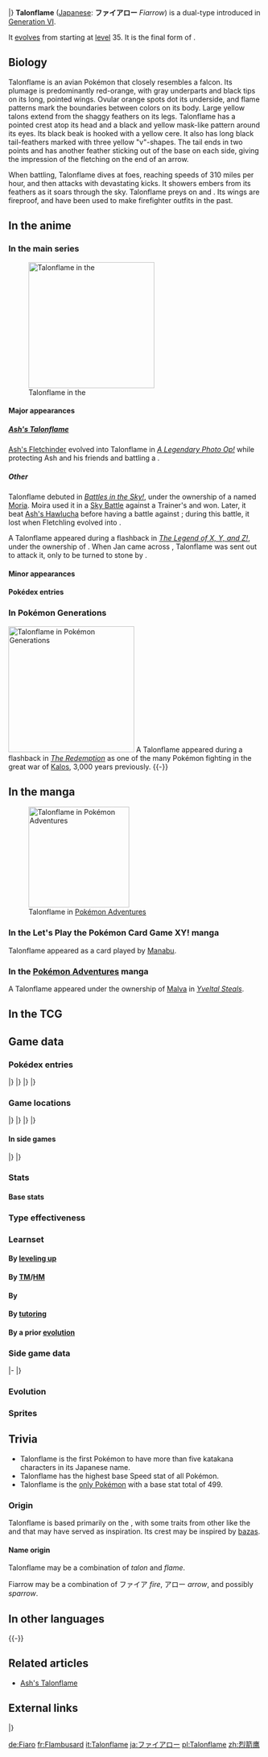 {{PokémonPrevNext/Head|type=Fire |type2=Flying}}
{{PokémonPrevNext/Pokémon|type=Fire |prevnum=662|prev=Fletchinder|nextnum=664|next=Scatterbug|roundleft=tl|roundright=tr}}
{{PokémonPrevNext/Disambig|species=Talonflame}}
|}
{{Pokémon Infobox
|name=Talonflame
|jname=ファイアロー
|jtranslit=Faiarō
|tmname=Fiarrow
|category=Scorching
|typebox=1
|type1=Fire
|type2=Flying
|abilityn=d
|ability1=Flame Body
|abilityd=Gale Wings
|ndex=663
|karea=Central
|kdex=016
|adex=160
|height-ftin=3'11"
|height-m=1.2
|weight-lbs=54.0
|weight-kg=24.5
|egggroupn=1
|egggroup1=Flying
|gendercode=127
|eggcycles=15
|evtotal=3
|evsp=3
|expyield=175
|lv100exp=1,059,860
|color=Red
|catchrate=45
|body=09
|pokefordex=talonflame
|generation=6
|friendship=70
}}
'''Talonflame''' ([[List of Japanese Pokémon names|Japanese]]: '''ファイアロー''' ''Fiarrow'') is a dual-type {{2t|Fire|Flying}} {{OBP|Pokémon|species}} introduced in [[Generation VI]].

It [[Evolution|evolves]] from {{p|Fletchinder}} starting at [[level]] 35. It is the final form of {{p|Fletchling}}.

==Biology==
Talonflame is an avian Pokémon that closely resembles a falcon. Its plumage is predominantly red-orange, with gray underparts and black tips on its long, pointed wings. Ovular orange spots dot its underside, and flame patterns mark the boundaries between colors on its body. Large yellow talons extend from the shaggy feathers on its legs. Talonflame has a pointed crest atop its head and a black and yellow mask-like pattern around its eyes. Its black beak is hooked with a yellow cere. It also has long black tail-feathers marked with three yellow "v"-shapes. The tail ends in two points and has another feather sticking out of the base on each side, giving the impression of the fletching on the end of an arrow.

When battling, Talonflame dives at foes, reaching speeds of 310 miles per hour, and then attacks with devastating kicks. It showers embers from its feathers as it soars through the sky. Talonflame preys on {{p|Wingull}} and {{p|Pikipek}}. Its wings are fireproof, and have been used to make firefighter outfits in the past.

==In the anime==
===In the main series===
[[File:Ash Talonflame.png|thumb|left|250px|Talonflame in the {{pkmn|anime}}]]

====Major appearances====
=====[[Ash's Talonflame]]=====
[[Ash's Talonflame|Ash's Fletchinder]] evolved into Talonflame in ''[[XY086|A Legendary Photo Op!]]'' while protecting Ash and his friends and battling a {{p|Moltres}}.

=====Other=====
Talonflame debuted in ''[[XY036|Battles in the Sky!]]'', under the ownership of a {{tc|Sky Trainer}} named [[Moria]]. Moira used it in a [[Sky Battle]] against a Trainer's {{p|Skarmory}} and won. Later, it beat [[Ash's Hawlucha]] before having a battle against {{AP|Fletchling}}; during this battle, it lost when Fletchling evolved into {{p|Fletchinder}}.

A Talonflame appeared during a flashback in ''[[SS036|The Legend of X, Y, and Z!]]'', under the ownership of {{OBP|Jan|SS036}}. When Jan came across {{p|Yveltal}}, Talonflame was sent out to attack it, only to be turned to stone by {{m|Oblivion Wing}}.

====Minor appearances====

====Pokédex entries====
{{Animedexheader|Kalos}}
{{Animedexbody|XY036|Talonflame|Ash's Pokédex|Talonflame, the Scorching Pokémon and the final evolved form of {{p|Fletchling}}. Talonflame can swoop at incredible speeds when attacking. During intense battles, its wings give off showers of {{m|ember}}s as it flies.}}
{{Animedexbody|XY086|Talonflame|Ash's Pokédex|Talonflame, the Scorching Pokémon and the evolved form of {{p|Fletchinder}}. During an intense battle, Talonflame expels embers from gaps between its feathers. It reaches speeds of more than {{tt|three-hundred miles per hour|480 km/h}} chasing prey.}}
{{Animedexfooter/Pokémon|"XY"|Kalos}}

===In Pokémon Generations===
[[File:Honedge Lunatone Gyarados Talonflame Salamence PG.png|thumb|250px|Talonflame in [[Pokémon Generations]]]]
A Talonflame appeared during a flashback in ''[[PG18|The Redemption]]'' as one of the many Pokémon fighting in the great war of [[Kalos]], 3,000 years previously.
{{-}}

==In the manga==
[[File:Malva Talonflame Adventures.png|thumb|200px|Talonflame in [[Pokémon Adventures]]]]
===In the Let's Play the Pokémon Card Game XY! manga===
Talonflame appeared as a card played by [[Manabu Kadoo|Manabu]].
===In the [[Pokémon Adventures]] manga===
A Talonflame appeared under the ownership of [[Malva]] in ''[[PAXY35|Yveltal Steals]]''.

==In the TCG==
{{main|Talonflame (TCG)}}

==Game data==
===Pokédex entries===
{{Dex/Header|type=fire|type2=flying}}
{{Dex/NA|gen=VI}}
{{Dex/Gen|gen=VI}}
{{Dex/Entry1|v=X|t=FFF|entry=In the fever of an exciting battle, it showers embers from the gaps between its feathers and takes to the air.}}
{{Dex/Entry1|v=Y|entry=When attacking prey, it can reach speeds of up to {{tt|310 mph|500 km/h}}. It finishes its prey off with a colossal kick.}}
{{Dex/Entry1|v=Omega Ruby|t=FFF|entry=In the fever of an exciting battle, it showers embers from the gaps between its feathers and takes to the air.}}
{{Dex/Entry1|v=Alpha Sapphire|t=FFF|entry=When attacking prey, it can reach speeds of up to {{tt|310 mph|500 km/h}}. It finishes its prey off with a colossal kick.}}
|}
|}
{{Dex/Gen|gen=VII}}
{{Dex/Entry1|v=Sun|entry=Its favorite foods are {{p|Wingull}} and {{p|Pikipek}}. It attacks with a powerful kick and grasps them firmly in its talons.}}
{{Dex/Entry1|v=Moon|entry=It zooms directly at its prey at flight speeds of close to {{tt|310 mph|500 km/h}}, while fiery embers scatter from gaps in its feathers.}}
{{Dex/Entry1|v=Ultra Sun|entry=Its tough wings don't allow fire to pass through them. A long time ago, firefighters' outfits were made from Talonflame wings.}}
{{Dex/Entry1|v=Ultra Moon|entry=Bird Pokémon make up most of its diet. It approaches at high speeds and smacks them down to the ground with its powerful kick.}}
|}
|}
{{Dex/Footer}}

===Game locations===
{{Availability/Header|type=fire|type2=flying}}
{{Availability/NA|gen=VI}}
{{Availability/Gen|gen=VI}}
{{Availability/Entry2|v=X|v2=Y|t=FFF|area=[[Evolution|Evolve]] {{p|Fletchinder}}}}
{{Availability/Entry2/None||v=Omega Ruby|v2=Alpha Sapphire}}
|}
|}
{{Availability/Gen|gen=VII}}
{{Availability/Entry2|v=Sun|v2=Moon|area=[[In-game trade#Sun and Moon|Trade]] {{p|Bewear}} at [[Poni Gauntlet]]}}
{{Availability/Entry2|v=Ultra Sun|v2=Ultra Moon|area=[[Evolution|Evolve]] {{p|Fletchinder}}}}
|}
|}
{{Availability/Footer}}

====In side games====
{{Availability/Header|type=Fire|type2=Flying}}
{{Availability/NA|gen=VI}}
{{Availability/Gen|gen=VI}}
{{Availability/Entry1|1|v=Battle Trozei|color={{defense color}}|area=[[Mountain of Order#Stage 2|Mountain of Order: Stage 2]]}}
{{Availability/Entry1|1|v=Shuffle|color={{beauty color}}|area=Event: ''[[Special Stages#High-Speed Challenge|Talonflame Appears]]''}}
{{Availability/Entry1|1|v=Rumble World|color={{fire color}}|area=[[Ember Mountains#Fireweed Field|Ember Mountains: Fireweed Field]] <small>(Back Boss)</small>}}
{{Availability/Entry1|1|v=Picross|color={{skill color light}}|area=[[Pokémon Picross Stages#Area 09|Area 09: Stage 06]]}}
|}
|}
{{Availability/Footer}}

===Stats===
====Base stats====
{{BaseStats
|type=Fire
|type2=Flying
|HP=     78
|Attack= 81
|Defense=71
|SpAtk=  74
|SpDef=  69
|Speed=  126}}

===Type effectiveness===
{{TypeEffectiveness
|type1=fire
|type2=flying
|Normal=100
|Fighting=50
|Flying=100
|Poison=100
|Ground=0
|Rock=400
|Bug=25
|Ghost=100
|Steel=50
|Fire=50
|Water=200
|Grass=25
|Electric=200
|Psychic=100
|Ice=100
|Dragon=100
|Dark=100
|Fairy=50
|notes=yes
|flying=ironball
|newground=2}}

===Learnset===
====By [[Level|leveling up]]====
{{learnlist/levelh/7|Talonflame|Fire|Flying|6}}
{{learnlist/level7|1|Ember|Fire|Special|40|100|25||'''}}
{{learnlist/level7|1|Brave Bird|Flying|Physical|120|100|15||'''}}
{{learnlist/level7|1|Flare Blitz|Fire|Physical|120|100|15||'''}}
{{learnlist/level7|1|Tackle|Normal|Physical|40|100|35}}
{{learnlist/level7|1|Growl|Normal|Status|&mdash;|100|40}}
{{learnlist/level7|1|Quick Attack|Normal|Physical|40|100|30}}
{{learnlist/level7|1|Peck|Flying|Physical|35|100|35||'''}}
{{learnlist/level7|6|Quick Attack|Normal|Physical|40|100|30}}
{{learnlist/level7|10|Peck|Flying|Physical|35|100|35||'''}}
{{learnlist/level7|13|Agility|Psychic|Status|&mdash;|&mdash;|30}}
{{learnlist/level7|16|Flail|Normal|Physical|&mdash;|100|15}}
{{learnlist/level7|25|Roost|Flying|Status|&mdash;|&mdash;|10}}
{{learnlist/level7|27|Razor Wind|Normal|Special|80|100|10}}
{{learnlist/level7|31|Natural Gift|Normal|Physical|&mdash;|100|15}}
{{learnlist/level7|39|Flame Charge|Fire|Physical|50|100|20||'''}}
{{learnlist/level7|44|Acrobatics|Flying|Physical|55|100|15||'''}}
{{learnlist/level7|49|Me First|Normal|Status|&mdash;|&mdash;|20}}
{{learnlist/level7|55|Tailwind|Flying|Status|&mdash;|&mdash;|15}}
{{learnlist/level7|60|Steel Wing|Steel|Physical|70|90|25}}
{{learnlist/level7|64|Brave Bird|Flying|Physical|120|100|15||'''}}
{{learnlist/levelf/7|Talonflame|Fire|Flying|6}}

====By [[TM]]/[[HM]]====
{{learnlist/tmh/7|Talonflame|Fire|Flying|6}}
{{learnlist/tm7|TM01|Work Up|Normal|Status|&mdash;|&mdash;|30}}
{{learnlist/tm7|TM06|Toxic|Poison|Status|&mdash;|90|10}}
{{learnlist/tm7|TM08|Bulk Up|Fighting|Status|&mdash;|&mdash;|20}}
{{learnlist/tm7|TM10|Hidden Power|Normal|Special|60|100|15}}
{{learnlist/tm7|TM11|Sunny Day|Fire|Status|&mdash;|&mdash;|5}}
{{learnlist/tm7|TM12|Taunt|Dark|Status|&mdash;|100|20}}
{{learnlist/tm7|TM15|Hyper Beam|Normal|Special|150|90|5}}
{{learnlist/tm7|TM17|Protect|Normal|Status|&mdash;|&mdash;|10}}
{{learnlist/tm7|TM19|Roost|Flying|Status|&mdash;|&mdash;|10}}
{{learnlist/tm7|TM21|Frustration|Normal|Physical|&mdash;|100|20}}
{{learnlist/tm7|TM22|Solar Beam|Grass|Special|120|100|10}}
{{learnlist/tm7|TM27|Return|Normal|Physical|&mdash;|100|20}}
{{learnlist/tm7|TM32|Double Team|Normal|Status|&mdash;|&mdash;|15}}
{{learnlist/tm7|TM35|Flamethrower|Fire|Special|90|100|15||'''}}
{{learnlist/tm7|TM38|Fire Blast|Fire|Special|110|85|5||'''}}
{{learnlist/tm7|TM40|Aerial Ace|Flying|Physical|60|&mdash;|20||'''}}
{{learnlist/tm7|TM42|Facade|Normal|Physical|70|100|20}}
{{learnlist/tm7|TM43|Flame Charge|Fire|Physical|50|100|20||'''}}
{{learnlist/tm7|TM44|Rest|Psychic|Status|&mdash;|&mdash;|10}}
{{learnlist/tm7|TM45|Attract|Normal|Status|&mdash;|100|15}}
{{learnlist/tm7|TM46|Thief|Dark|Physical|60|100|25}}
{{learnlist/tm7|TM48|Round|Normal|Special|60|100|15}}
{{learnlist/tm7|TM50|Overheat|Fire|Special|130|90|5||'''}}
{{learnlist/tm7|TM51|Steel Wing|Steel|Physical|70|90|25}}
{{learnlist/tm7|TM61|Will-O-Wisp|Fire|Status|&mdash;|85|15}}
{{learnlist/tm7|TM62|Acrobatics|Flying|Physical|55|100|15||'''}}
{{learnlist/tm7|TM68|Giga Impact|Normal|Physical|150|90|5}}
{{learnlist/tm7|TM75|Swords Dance|Normal|Status|&mdash;|&mdash;|20}}
{{learnlist/tm7|TM76|Fly|Flying|Physical|90|95|15||'''}}
{{learnlist/tm7|TM87|Swagger|Normal|Status|&mdash;|85|15}}
{{learnlist/tm7|TM88|Sleep Talk|Normal|Status|&mdash;|&mdash;|10}}
{{learnlist/tm7|TM89|U-turn|Bug|Physical|70|100|20}}
{{learnlist/tm7|TM90|Substitute|Normal|Status|&mdash;|&mdash;|10}}
{{learnlist/tm7|TM100|Confide|Normal|Status|&mdash;|&mdash;|20}}
{{learnlist/tmf/7|Talonflame|Fire|Flying|6}}

====By {{pkmn|breeding}}====
{{learnlist/breedh/7|Talonflame|Fire|Flying|6}}
{{learnlist/breed7|{{MSP|041|Zubat}}{{MSP|042|Golbat}}{{MSP|169|Crobat}}{{MSP|276|Taillow}}{{MSP|277|Swellow}}{{MSP|566|Archen}}<br>{{MSP|567|Archeops}}|Quick Guard|Fighting|Status|&mdash;|&mdash;|15}}
{{learnlist/breed7|{{MSP|041|Zubat}}{{MSP|042|Golbat}}{{MSP|169|Crobat}}{{MSP|198|Murkrow}}{{MSP|430|Honchkrow}}{{MSP|661|Fletchling}}<br>{{MSP|662|Fletchinder}}{{MSP|663|Talonflame}}{{MSP|714|Noibat}}{{MSP|715|Noivern}}|Snatch|Dark|Status|&mdash;|&mdash;|10|‡}}
{{learnlist/breed7|{{MSP|016|Pidgey}}{{MSP|017|Pidgeotto}}{{MSP|018|Pidgeot}}{{MSP|178|Xatu}}{{MSP|198|Murkrow}}{{MSP|279|Pelipper}}<br>{{MSP|519|Pidove}}{{MSP|520|Tranquill}}{{MSP|521|Unfezant}}{{MSP|561|Sigilyph}}{{MSP|580|Ducklett}}{{MSP|581|Swanna}}<br>{{MSP|627|Rufflet}}{{MSP|628|Braviary}}{{MSP|661|Fletchling}}{{MSP|662|Fletchinder}}{{MSP|663|Talonflame}}{{MSP|714|Noibat}}<br>{{MSP|715|Noivern}}|Tailwind|Flying|Status|&mdash;|&mdash;|15}}
{{learnlist/breedf/7|Talonflame|Fire|Flying|6}}

====By [[Move Tutor|tutoring]]====
{{learnlist/tutorh/7|Talonflame|Fire|Flying|6}}
{{learnlist/tutor7|Defog|Flying|Status|—|—|15|||no|yes}}
{{learnlist/tutor7|Heat Wave|Fire|Special|95|90|10||'''|no|yes}}
{{learnlist/tutor7|Snatch|Dark|Status|—|—|10|||no|yes}}
{{learnlist/tutor7|Snore|Normal|Special|50|100|15|||no|yes}}
{{learnlist/tutor7|Tailwind|Flying|Status|—|—|15|||no|yes}}
{{Learnlist/tutorf/7|Talonflame|Fire|Flying|6}}

====By a prior [[evolution]]====
{{learnlist/prevoh/7|Talonflame|Fire|Flying|6}}
{{learnlist/prevo7null}}
{{learnlist/prevof/7|Talonflame|Fire|Flying|6}}

===Side game data===
{{Spindata/Head|type=Fire|type2=Flying}}
{{Template:Spindata/Battle Trozei|col=6|type=Fire|ndex=663
|power=3
}}
|-
{{Spindata/Shuffle|col=6|type=Fire|ndex=663|num=373
|min=60
|max=105
|raisemaxlevel=5
|skill=Block Smash+
|skilldesc=Sometimes clears three unbreakable-block disruptions.
}}
|}

===Evolution===
{{Evobox-3
|type1=fire
|type2=flying
|pictype=art
|no1=661
|name1=Fletchling
|type1-1=Normal
|type2-1=Flying
|evo1={{bag|Rare Candy}} <br>{{color2|000|Level|Level 17}}
|no2=662
|name2=Fletchinder
|type1-2=Fire
|type2-2=Flying
|evo2={{bag|Rare Candy}} <br>{{color2|000|Level|Level 35}}
|no3=663
|name3=Talonflame
|type1-3=Fire
|type2-3=Flying}}

===Sprites===
{{Spritebox/Header|type=fire|type2=flying}}
{{Spritebox/NA|gen=VI}}
{{Spritebox/6|ndex=663}}
{{Spritebox/7|ndex=663}}
{{Spritebox/Footer|663|Talonflame}}

==Trivia==
* Talonflame is the first Pokémon to have more than five katakana characters in its Japanese name.
* Talonflame has the highest base Speed stat of all {{type|Fire}} Pokémon.
* Talonflame is the [[List of Pokémon with unique base stat totals|only Pokémon]] with a base stat total of 499.

===Origin===
Talonflame is based primarily on the {{wp|peregrine falcon}}, with some traits from other {{wp|birds of prey}} like the {{wp|red kite}} and {{wp|goshawk}} that may have served as inspiration. Its crest may be inspired by [[wp:Aviceda|bazas]].

====Name origin====
Talonflame may be a combination of ''talon'' and ''flame''.<!--Please do not add "inflame"; it's not necessary since it's just a derivation of "flame"-->

Fiarrow may be a combination of ファイア ''fire'', アロー ''arrow'', and possibly ''sparrow''.

==In other languages==
{{Other languages|type=fire|type2=flying
|ja=ファイアロー Fiarrow|jameaning=From ''fire'', ''arrow'', and ''sparrow'' or ''swallow''
|fr=Flambusard |frmeaning=From ''{{tt|flamme|flame}}'' or ''{{tt|flambeau|torch}}'' and ''{{tt|bussard|harrier}}''
|es=Talonflame |esmeaning=Same as English name
|de=Fiaro |demeaning=From ''fire'' and ''arrow''
|it=Talonflame |itmeaning=Same as English name
|ko=파이어로 ''Pai'eoro''|komeaning=From its Japanese name
|zh_cmn=烈箭鶲 ''Lièjiànwēng''|zh_cmnmeaning=From {{tt|烈 ''liè''|ardent; fierce}}, {{tt|箭 ''jiàn''|arrow}}, and {{tt|鶲 ''wēng''|Old World flycatcher}}
|zh_yue=烈箭鷹 ''Lihtjinyīng''|zh_yuemeaning=From {{tt|烈 ''liht''|ardent; fierce}}, {{tt|箭 ''jin''|arrow}}, and {{tt|鷹 ''yīng''|hawk}}
|hi= टलोनफ्लेम ''Talonflame''|himeaning=Transcription of English name
|ru=Талонфлейм ''Talonfleym''|rumeaning=Transcription of English name
}}
{{-}}

==Related articles==
*[[Ash's Talonflame]]

==External links==

{{PokémonPrevNext/Head|type=Fire |type2=Flying}}
{{PokémonPrevNext/Pokémon|type=Fire |prevnum=662|prev=Fletchinder|nextnum=664|next=Scatterbug}}
|}
{{Project Pokédex notice}}

[[de:Fiaro]]
[[fr:Flambusard]]
[[it:Talonflame]]
[[ja:ファイアロー]]
[[pl:Talonflame]]
[[zh:烈箭鹰]]